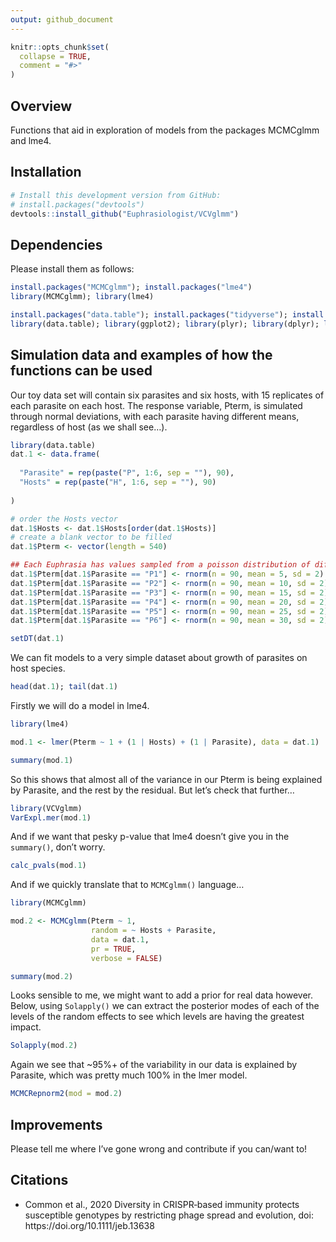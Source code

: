 ```yaml
---
output: github_document
---
```


```r
knitr::opts_chunk$set(
  collapse = TRUE,
  comment = "#>"
)
```

## Overview

Functions that aid in exploration of models from the packages MCMCglmm and lme4.

## Installation

```r
# Install this development version from GitHub:
# install.packages("devtools")
devtools::install_github("Euphrasiologist/VCVglmm")
```

## Dependencies

Please install them as follows:

```r
install.packages("MCMCglmm"); install.packages("lme4")
library(MCMCglmm); library(lme4)

install.packages("data.table"); install.packages("tidyverse"); install.packages("ape"); install.packages("coda"); install.packages("lattice")
library(data.table); library(ggplot2); library(plyr); library(dplyr); library(reshape2); library(ape); library("coda"); library("lattice")
```

## Simulation data and examples of how the functions can be used

Our toy data set will contain six parasites and six hosts, with 15 replicates of each parasite on each host. The response variable, Pterm, is simulated through normal deviations, with each parasite having different means, regardless of host (as we shall see...).

```r
library(data.table)
dat.1 <- data.frame(
  
  "Parasite" = rep(paste("P", 1:6, sep = ""), 90),
  "Hosts" = rep(paste("H", 1:6, sep = ""), 90)
  
)

# order the Hosts vector
dat.1$Hosts <- dat.1$Hosts[order(dat.1$Hosts)]
# create a blank vector to be filled
dat.1$Pterm <- vector(length = 540)

## Each Euphrasia has values sampled from a poisson distribution of different means
dat.1$Pterm[dat.1$Parasite == "P1"] <- rnorm(n = 90, mean = 5, sd = 2)
dat.1$Pterm[dat.1$Parasite == "P2"] <- rnorm(n = 90, mean = 10, sd = 2)
dat.1$Pterm[dat.1$Parasite == "P3"] <- rnorm(n = 90, mean = 15, sd = 2)
dat.1$Pterm[dat.1$Parasite == "P4"] <- rnorm(n = 90, mean = 20, sd = 2)
dat.1$Pterm[dat.1$Parasite == "P5"] <- rnorm(n = 90, mean = 25, sd = 2)
dat.1$Pterm[dat.1$Parasite == "P6"] <- rnorm(n = 90, mean = 30, sd = 2)

setDT(dat.1)

```

We can fit models to a very simple dataset about growth of parasites on host species.

```r
head(dat.1); tail(dat.1)
```

Firstly we will do a model in lme4. 

```r
library(lme4)

mod.1 <- lmer(Pterm ~ 1 + (1 | Hosts) + (1 | Parasite), data = dat.1)

summary(mod.1)
```

So this shows that almost all of the variance in our Pterm is being explained by Parasite, and the rest by the residual. But let's check that further...

```r
library(VCVglmm)
VarExpl.mer(mod.1)
```

And if we want that pesky p-value that lme4 doesn't give you in the `summary()`, don't worry.

```r
calc_pvals(mod.1)
```

And if we quickly translate that to `MCMCglmm()` language...

```r
library(MCMCglmm)

mod.2 <- MCMCglmm(Pterm ~ 1, 
                  random = ~ Hosts + Parasite,
                  data = dat.1,
                  pr = TRUE,
                  verbose = FALSE)

summary(mod.2)
```

Looks sensible to me, we might want to add a prior for real data however. Below, using `Solapply()` we can extract the posterior modes of each of the levels of the random effects to see which levels are having the greatest impact.

```r
Solapply(mod.2)
```

Again we see that ~95%+ of the variability in our data is explained by Parasite, which was pretty much 100% in the lmer model.

```r
MCMCRepnorm2(mod = mod.2)
```

## Improvements

Please tell me where I've gone wrong and contribute if you can/want to!

## Citations

- Common et al., 2020 Diversity in CRISPR‐based immunity protects susceptible genotypes by restricting phage spread and evolution, doi: https://doi.org/10.1111/jeb.13638